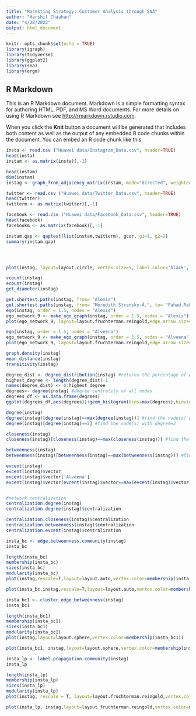 ---
title: "Marekting Strategy: Customer Analysis through SNA"
author: "Harshil Chauhan"
date: "4/28/2022"
output: html_document
---

```{r setup, include=FALSE}
knitr::opts_chunk$set(echo = TRUE)
library(igraph)
library(tidyverse)
library(ggplot2)
library(sna)
library(ergm)


```

## R Markdown

This is an R Markdown document. Markdown is a simple formatting syntax for authoring HTML, PDF, and MS Word documents. For more details on using R Markdown see <http://rmarkdown.rstudio.com>.

When you click the **Knit** button a document will be generated that includes both content as well as the output of any embedded R code chunks within the document. You can embed an R code chunk like this:

```{r cars}
insta <- read.csv ("Huawei data/Instagram_Data.csv", header=TRUE)
head(insta)
instam <- as.matrix(insta)[,-1]

head(instam)
dim(instam)
instag <- graph_from_adjacency_matrix(instam, mode="directed", weighted=NULL)

twitter <- read.csv ("Huawei data/Twitter_Data.csv", header=TRUE)
head(twitter)
twitterm <- as.matrix(twitter)[,-1]

facebook <- read.csv ("Huawei data/Facebook_Data.csv", header=TRUE)
head(facebook)
facebookm <- as.matrix(facebook)[,-1]

instam.qap <- qaptest(list(instam,twitterm), gcor, g1=1, g2=2)
summary(instam.qap)




plot(instag, layout=layout.circle, vertex.size=5, label.color='black', edge.arrowsize=0.2)

vcount(instag)
ecount(instag)
get_diameter(instag)

get.shortest.paths(instag, from= "Alexis")
get.shortest.paths(instag, from= "Meredith.Stransky.Â.", to= "Fahad.Rehman")
ego(instag, order = 1.5, nodes = "Alexis")
ego_network_9 <- make_ego_graph(instag, order = 1.5, nodes = "Alexis")[[1]]
plot(ego_network_9, layout=layout.fruchterman.reingold,edge.arrow.size=0.2)

ego(instag, order = 1.5, nodes = "Alveena")
ego_network_9 <- make_ego_graph(instag, order = 1.5, nodes = "Alveena")[[1]]
plot(ego_network_9, layout=layout.fruchterman.reingold,edge.arrow.size=0.2)

graph.density(instag)
mean_distance(instag)
transitivity(instag)

degree_dist <- degree_distribution(instag) #returns the percentage of nodes that has a degree of 0,1,2 till the highest degree in the network 
highest_degree <- length(degree_dist)-1
names(degree_dist) <- 0:highest_degree
degrees<- degree(instag) #degree centrality of all nodes
degrees_df <- as.data.frame(degrees)
ggplot(degrees_df,aes(degrees))+geom_histogram(bins=max(degrees),binwidth = 0.5)

degree(instag) 
degree(instag)[degree(instag)==max(degree(instag))] #find the node(s) with the highest degree centrality
degree(instag)[degree(instag)==2] #find the node(s) with degree=2

closeness(instag)
closeness(instag)[closeness(instag)==max(closeness(instag))] #find the node(s) with the highest closeness centrality

betweenness(instag)
betweenness(instag)[betweenness(instag)==max(betweenness(instag))] #find the node(s) with the highest betweenness centrality

evcent(instag)
evcent(instag)$vector
evcent(instag)$vector['Alveena']
evcent(instag)$vector[evcent(instag)$vector==max(evcent(instag)$vector)] #find the node(s) with the highest eigenvetor centrality


#network centralization
centralization.degree(instag)
centralization.degree(instag)$centralization

centralization.closeness(instag)$centralization
centralization.betweenness(instag)$centralization
centralization.evcent(instag)$centralization

insta_bc <- edge.betweenness.community(instag)
insta_bc

length(insta_bc)
membership(insta_bc)
sizes(insta_bc)
modularity(insta_bc)
plot(instag,rescale=T,layout=layout.auto,vertex.color=membership(insta_bc))

plot(insta_bc,instag,rescale=T,layout=layout.auto,vertex.color=membership(insta_bc))

insta_bc1 <- cluster_edge_betweenness(instag)
insta_bc1

length(insta_bc1)
membership(insta_bc1)
sizes(insta_bc1)
modularity(insta_bc1)
plot(instag,layout=layout.sphere,vertex.color=membership(insta_bc1))

plot(insta_bc1, instag,layout=layout.sphere,vertex.color=membership(insta_bc1))

insta_lp <- label.propagation.community(instag)
insta_lp

length(insta_lp)
membership(insta_lp)
sizes(insta_lp)
modularity(insta_lp)
plot(instag, rescale = T, layout=layout.fruchterman.reingold,vertex.color=membership(insta_lp))

plot(insta_lp, instag,layout=layout.fruchterman.reingold,vertex.color=membership(insta_lp))
```